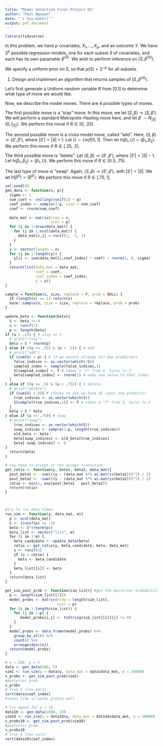 ```yaml
---
title: "Model Selection Final Project Q1"
author: "Paul Nguyen"
date: "`r Sys.Date()`"
output: pdf_document
---
```


```r
library(tidyverse)
```


In this problem, we have $p$ covariates, $X_1, \ldots, X_p$, and an outcome $Y$. We have $2^p$ possible regression models, one for each subset $S$ of covariates, and each has its own parameter $\beta^{(S)}$. We wish to perform inference on $(S, \beta^{(S)})$.

We specify a uniform prior on $S$, so that $p(S) = 2^{-p}$ for all subsets.

1. Design and implement an algorithm that returns samples of $(S, \beta^{(S)})$.

Let's first generate a Uniform random variable $R$ from [0,1] to determine what type of move we would like.

Now, we describe the model moves. There are 4 possible types of moves. 

The first possible move is a "stay" move. In this move, we let $(S, \beta) \to (S, \beta')$. We will perform a standard Metropolis-Hasting move here, and let $\beta' \sim N_{|S|}(0, I_{|S|})$. We perform this move if $R \in [0, .25)$.

The second possible move is a cross model move, called "add". Here, $(S, \beta) \to (S', \beta')$, where $|S'| = |S|+1$. Let $U \sim Unif[0,1]$. Then let $h(\beta_1, U) = (\beta_1, \beta_2)$. We perform this move if $R \in [.25, .5)$.

The third possible move is "delete". Let $(S, \beta) \to (S', \beta')$, where $|S'| = |S| - 1$. Let $h(\beta_1, \beta_2) = (\beta_1, U)$. We perform this move if $R \in [0.5, .75)$.

The last type of move is "swap". Again, $(S, \beta) \to (S', \beta')$, with $|S'| = |S|$. We let $h(\beta^S) = (\beta^{S'})$. We perform this move if $R \in [.75, 1]$.



```r
set.seed(4)
gen_data <- function(n, p){
  sigma <- 1
  num_coef <- ceiling(runif(1) * p)
  coef_index <- sample(1:p, size = num_coef)
  coef <- rnorm(num_coef)
  
  data_mat <- matrix(nrow = n,
                     ncol = p)
  for (i in 1:nrow(data_mat)) {
    for (j in 1:ncol(data_mat)) {
      data_mat[i,j] = runif(1, -1, 1)
    }
  }
  y <- vector(length = n)
  for (i in 1:length(y)) {
    y[i] <- sum(data_mat[i,coef_index] * coef) + rnorm(1, 0, sigma)
  }
  return(list(data_mat = data_mat,
              coef = coef,
              coef_index = coef_index,
              y = y))
}
```

```r

sample = function(x, size, replace = F, prob = NULL) {
  if (length(x) == 1) return(x)
  base::sample(x, size = size, replace = replace, prob = prob)
}

update_beta <- function(beta){
  S <- beta != 0
  u <- runif(1)
  p <- length(beta)
if (u < .25) { # stay at S
  # print("stay")
  beta = S * rnorm(p)
} else if ((u >= .25) & (u < .5)) { # add
  # print("add")
  if (sum(S) < p) { # if we havent already hit max predictors
    false_indices <- as.vector(which(!S))
    sampled_index <- sample(false_indices,1)
    S[sampled_index] <- T # takes a "F" from S, turns to T
    beta[sampled_index] <- rnorm(1) # adds new value to that index
  }
} else if ((u >= .5) & (u < .75)) { # delete
  # print("delete")
  if (sum(S) > 0){ # checks to see we have at least one predictor
    true_indices <- as.vector(which(S))
    S[sample(true_indices,1)] <- F # takes a "T" from S, turns to F
  }
  beta = S * beta
} else if (u >= .75){ # swap
  # print("swap")
    true_indices <- as.vector(which(S))
    swap_indices <- sample(1:p, length(true_indices))
    old_beta <- beta
    beta[swap_indices] <- old_beta[true_indices]
    beta[-swap_indices] <- 0
}
  return(beta)
}

# now need to accept or not accept transition
get_ratio <- function(y, beta1, beta2, data_mat){
  post_beta1 <- -sum(((y - (data_mat %*% as.matrix(beta1)))^2) / 2)
  post_beta2 <- -sum(((y - (data_mat %*% as.matrix(beta2)))^2) / 2)
  ratio <- min(1, exp(post_beta1 - post_beta2))
  return(ratio)
}



#try to run many times
run_sim <- function(y, data_mat, m){
  p <- ncol(data_mat)
  S <- (runif(p) >= .5)
  beta <- S*(rnorm(p))
  beta_list <- vector("list", m)
  for (i in 1:m) {
    beta_candidate <- update_beta(beta)
    ratio <- get_ratio(y, beta_candidate, beta, data_mat)
    u <- runif(1)
    if (u < ratio) {
      beta <- beta_candidate
    }
    beta_list[[i]] <- beta
  }
  return(beta_list)
}

get_sim_post_prob <- function(sim_list){ #get the posterior probabilities for each set S
  p <- length(sim_list[[1]])
  model_probs <- matrix(nrow = length(sim_list),
                        ncol = p)
  for (i in 1:length(sim_list)) {
    for (j in 1:p) {
       model_probs[i,j] <- toString(sim_list[[i]][j] != 0)
    }
  }
  model_probs <- data.frame(model_probs) %>%
    group_by_all() %>%
    count() %>%
    arrange(desc(n))
  return(model_probs)
}

# n = 500, p = 5
data <- gen_data(500, 5)
sim1 <- run_sim(y = data$y, data_mat = data$data_mat, m = 50000)
s_probs <- get_sim_post_prob(sim1)
#posterior prob
s_probs
# true S (non zero)
sort(data$coef_index)
#looks like it works pretty well

# try again for p = 10
data10 <- gen_data(1000, 10)
sim10 <- run_sim(y = data10$y, data_mat = data10$data_mat, m = 50000)
s_probs10 <- get_sim_post_prob(sim10)
#posterior prob
s_probs10
# true S (non zero)
sort(data10$coef_index)
```

